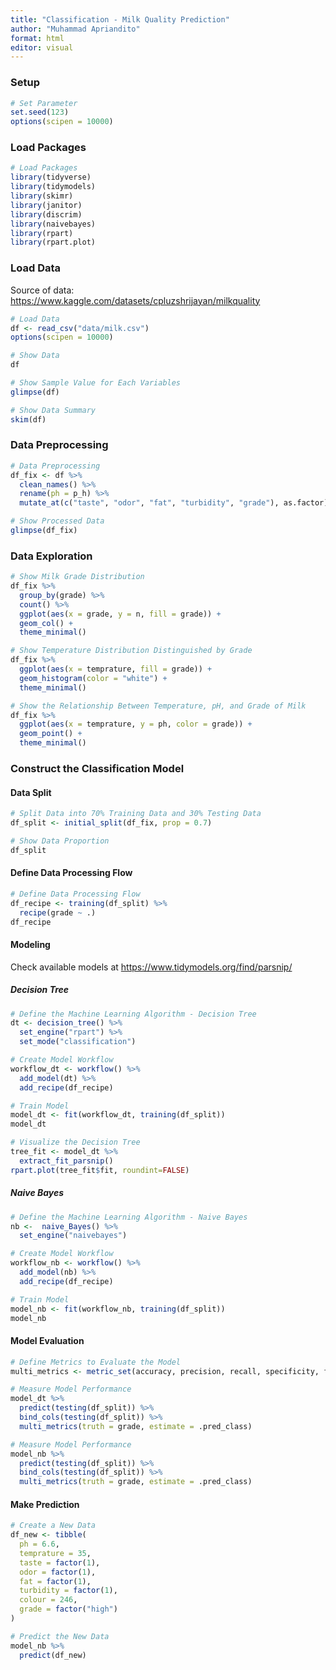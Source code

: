 ```yaml
---
title: "Classification - Milk Quality Prediction"
author: "Muhammad Apriandito"
format: html
editor: visual
---
```


### Setup

```r
# Set Parameter
set.seed(123)
options(scipen = 10000)
```

### Load Packages

```r
# Load Packages
library(tidyverse)
library(tidymodels)
library(skimr)
library(janitor)
library(discrim)
library(naivebayes)
library(rpart)
library(rpart.plot)
```

### Load Data

Source of data: <https://www.kaggle.com/datasets/cpluzshrijayan/milkquality>

```r
# Load Data
df <- read_csv("data/milk.csv")
options(scipen = 10000)
```

```r
# Show Data
df
```

```r
# Show Sample Value for Each Variables
glimpse(df)
```

```r
# Show Data Summary
skim(df)
```

### Data Preprocessing

```r
# Data Preprocessing
df_fix <- df %>%
  clean_names() %>%
  rename(ph = p_h) %>%
  mutate_at(c("taste", "odor", "fat", "turbidity", "grade"), as.factor)
```

```r
# Show Processed Data
glimpse(df_fix)
```

### Data Exploration

```r
# Show Milk Grade Distribution
df_fix %>% 
  group_by(grade) %>%
  count() %>%
  ggplot(aes(x = grade, y = n, fill = grade)) +
  geom_col() +
  theme_minimal()
```

```r
# Show Temperature Distribution Distinguished by Grade
df_fix %>% 
  ggplot(aes(x = temprature, fill = grade)) +
  geom_histogram(color = "white") +
  theme_minimal()
```

```r
# Show the Relationship Between Temperature, pH, and Grade of Milk
df_fix %>% 
  ggplot(aes(x = temprature, y = ph, color = grade)) +
  geom_point() +
  theme_minimal()
```

### Construct the Classification Model

#### Data Split

```r
# Split Data into 70% Training Data and 30% Testing Data 
df_split <- initial_split(df_fix, prop = 0.7)
```

```r
# Show Data Proportion
df_split
```

#### Define Data Processing Flow

```r
# Define Data Processing Flow
df_recipe <- training(df_split) %>%
  recipe(grade ~ .) 
df_recipe
```

#### Modeling

Check available models at <https://www.tidymodels.org/find/parsnip/>

##### Decision Tree

```r
# Define the Machine Learning Algorithm - Decision Tree
dt <- decision_tree() %>%
  set_engine("rpart") %>%
  set_mode("classification")
```

```r
# Create Model Workflow
workflow_dt <- workflow() %>%
  add_model(dt) %>%
  add_recipe(df_recipe)
```

```r
# Train Model
model_dt <- fit(workflow_dt, training(df_split))
model_dt
```

```r
# Visualize the Decision Tree
tree_fit <- model_dt %>%
  extract_fit_parsnip()
rpart.plot(tree_fit$fit, roundint=FALSE)
```

##### Naive Bayes

```r
# Define the Machine Learning Algorithm - Naive Bayes
nb <-  naive_Bayes() %>% 
  set_engine("naivebayes")
```

```r
# Create Model Workflow
workflow_nb <- workflow() %>%
  add_model(nb) %>%
  add_recipe(df_recipe)
```

```r
# Train Model
model_nb <- fit(workflow_nb, training(df_split))
model_nb
```

#### Model Evaluation

```r
# Define Metrics to Evaluate the Model
multi_metrics <- metric_set(accuracy, precision, recall, specificity, f_meas)
```

```r
# Measure Model Performance
model_dt %>%
  predict(testing(df_split)) %>%
  bind_cols(testing(df_split)) %>%
  multi_metrics(truth = grade, estimate = .pred_class)
```

```r
# Measure Model Performance
model_nb %>%
  predict(testing(df_split)) %>%
  bind_cols(testing(df_split)) %>%
  multi_metrics(truth = grade, estimate = .pred_class)
```

#### Make Prediction

```r
# Create a New Data
df_new <- tibble(
  ph = 6.6, 
  temprature = 35, 
  taste = factor(1),
  odor = factor(1), 
  fat = factor(1),
  turbidity = factor(1),
  colour = 246,
  grade = factor("high")
)
```

```r
# Predict the New Data
model_nb %>%
  predict(df_new) 
```
